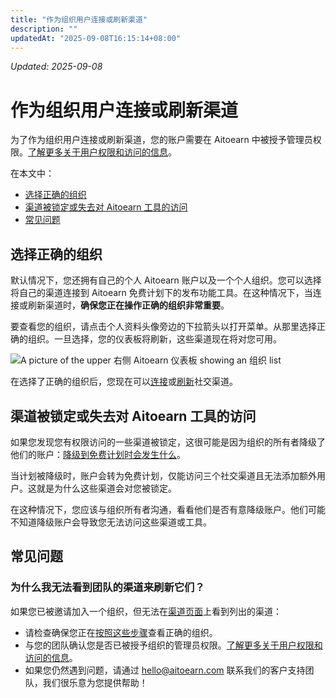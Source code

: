 ```yaml
---
title: "作为组织用户连接或刷新渠道"
description: ""
updatedAt: "2025-09-08T16:15:14+08:00"
---
```

<!-- UPDATED_AT -->
_Updated: 2025-09-08_

# 作为组织用户连接或刷新渠道

为了作为组织用户连接或刷新渠道，您的账户需要在 Aitoearn 中被授予管理员权限。[了解更多关于用户权限和访问的信息](https://支持.aitoearn.com//支持.aitoearn.com/article/670-添加ing-用户s-和-setting-up-权限s-在-您的-组织#h_01EJGFT20P5NVRX8N5QNMNNPHC)。

在本文中：
- [选择正确的组织](#Choosing-the-右侧-组织-uDpX3)
- [渠道被锁定或失去对 Aitoearn 工具的访问](#01F8XC6QFBA57V77H1YP83AWWF)
- [常见问题](#FAQ-AsJDx)

## 选择正确的组织

默认情况下，您还拥有自己的个人 Aitoearn 账户以及一个个人组织。您可以选择将自己的渠道连接到 Aitoearn 免费计划下的发布功能工具。在这种情况下，当连接或刷新渠道时，**确保您正在操作正确的组织非常重要**。

要查看您的组织，请点击个人资料头像旁边的下拉箭头以打开菜单。从那里选择正确的组织。一旦选择，您的仪表板将刷新，这些渠道现在将对您可用。

![A picture of the upper 右侧 Aitoearn 仪表板 showing an 组织 list](//d33v4339jhl8k0.cloudfront.net/docs/assets/64cb6cf86d4a3e191f237e66/图片s/65149919f8eafb48f4e81327/img-1703224-1695848728-1002742817.png)

在选择了正确的组织后，您现在可以[连接](https://支持.aitoearn.com//支持.aitoearn.com/article/564-连接ing-您的-channels-到-aitoearn)或[刷新](https://支持.aitoearn.com//支持.aitoearn.com/article/573-refreshing-a-channel-在-aitoearn)社交渠道。

## 渠道被锁定或失去对 Aitoearn 工具的访问

如果您发现您有权限访问的一些渠道被锁定，这很可能是因为组织的所有者降级了他们的账户：[降级到免费计划时会发生什么](https://aitoearn.帮助scoutdocs.com/article/597-what-h应用ens-何时-您-downgrade-到-the-免费-计划)。

当计划被降级时，账户会转为免费计划，仅能访问三个社交渠道且无法添加额外用户。这就是为什么这些渠道会对您被锁定。

在这种情况下，您应该与组织所有者沟通，看看他们是否有意降级账户。他们可能不知道降级账户会导致您无法访问这些渠道或工具。

## 常见问题

### 为什么我无法看到团队的渠道来刷新它们？

如果您已被邀请加入一个组织，但无法在[渠道页面](https://发布.aitoearn.com/all-channels)上看到列出的渠道：
- 请检查确保您正在[按照这些步骤](#Choosing-the-右侧-组织-uDpX3)查看正确的组织。
- 与您的团队确认您是否已被授予组织的管理员权限。[了解更多关于用户权限和访问的信息](https://支持.aitoearn.com//支持.aitoearn.com/article/670-添加ing-用户s-和-setting-up-权限s-在-您的-组织#h_01EJGFT20P5NVRX8N5QNMNNPHC)。
- 如果您仍然遇到问题，请通过 [hello@aitoearn.com](mailto:hello@aitoearn.com) 联系我们的客户支持团队，我们很乐意为您提供帮助！
